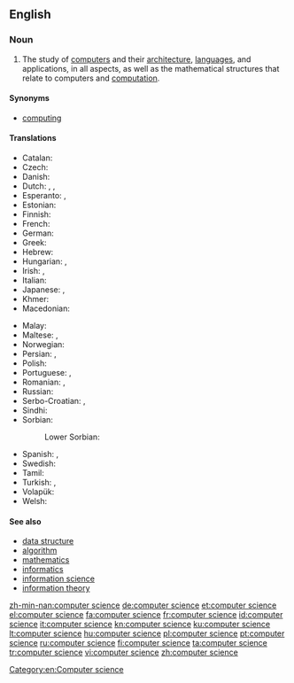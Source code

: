 ==English==

{{wikipedia}}

===Noun===
{{en-noun|head=[[computer]] [[science]]|-}}

# The study of [[computer]]s and their [[computer architecture|architecture]], [[computer language|languages]], and applications, in all aspects, as well as the mathematical structures that relate to computers and [[computation]].

====Synonyms====
* [[computing]]

====Translations====
{{trans-top|study of computers and their architecture}}
* Catalan: {{t+|ca|informàtica|f}}
* Czech: {{t+|cs|informatika|f}}
* Danish: {{t+|da|datalogi}}
* Dutch: {{t+|nl|informatica|f}}, {{t+|nl|computerwetenschap|f}}, {{t+|nl|computerwetenschappen|f|p}}
* Esperanto: {{t-|eo|komputiko}}, {{t-|eo|informa scienco}}
* Estonian: {{t-|et|arvutiteadus}}
* Finnish: {{t+|fi|tietojenkäsittelytiede}}
* French: {{t+|fr|informatique|f}}
* German: {{t+|de|Informatik|f}}
* Greek: {{t+|el|πληροφορική|f|tr=pliroforikí|sc=Grek}}
* Hebrew: {{t+|he|מדעי המחשב}}
* Hungarian: {{t+|hu|informatika}}, {{t-|hu|számítástudomány}}
* Irish: {{t-|ga|ríomheolaíocht|f}}, {{t-|ga|eolaíocht ríomhaireachta|f}}
* Italian: {{t+|it|informatica|f}}
* Japanese: {{t-|ja|情報科学|tr=[[じょうほうかがく]], jōhōkagaku|sc=Jpan}}, {{t-|ja|コンピュータサイエンス|tr=konpūta-saiensu|sc=Jpan}}
* Khmer: {{t-|km|វិទ្យាសាស្ត្រគណិតូបករណ៍|tr=vi tyea sas keak net tob kor|sc=Khmr}}
* Macedonian: {{t-|mk|информатика|f|tr=informátika}}
{{trans-mid}}
* Malay: {{t-|ms|sains penkomputeran}}
* Maltese: {{t-|mt|informatika}}, {{t-|mt|xjenza kompjuteriżata}}
* Norwegian: {{t-|no|Informatikk}}
* Persian: {{t-|fa|علوم رایانه}}, {{t-|fa|علوم کامپیوتر}}
* Polish: {{t+|pl|informatyka|f}}
* Portuguese: {{t-|pt|ciência da computação|f}}, {{t+|pt|informática|f}}
* Romanian: {{t-|ro|știința calculatoarelor}}, {{t-|ro|știința computerelor}}
* Russian: {{t+|ru|информатика|f}}
* Serbo-Croatian: {{t-|sh|računarstvo|n}}, {{t-|sh|računarska znanost}}
* Sindhi: {{t+|sd|ڳڻپيوڪيات|f}}
* Sorbian:
*: Lower Sorbian: {{tø|dsb|informatika|f}}
* Spanish: {{t+|es|informática|f}}, {{t+|es|computación|f}}
* Swedish: {{t-|sv|datavetenskap}}
* Tamil: {{t-|ta|kanipori arivial|sc=Taml}}
* Turkish: {{t-|tr|bilgisayar bilimi}}, {{t+|tr|bilişim}}
* Volapük: {{t-|vo|nünömav}}
* Welsh: {{t+|cy|cyfrifiadureg|f}}
{{trans-bottom}}

====See also====
* [[data structure]]
* [[algorithm]]
* [[mathematics]]
* [[informatics]]
* [[information science]]
* [[information theory]]

[[Category:en:Computer science]]

[[zh-min-nan:computer science]]
[[de:computer science]]
[[et:computer science]]
[[el:computer science]]
[[fa:computer science]]
[[fr:computer science]]
[[id:computer science]]
[[it:computer science]]
[[kn:computer science]]
[[ku:computer science]]
[[lt:computer science]]
[[hu:computer science]]
[[pl:computer science]]
[[pt:computer science]]
[[ru:computer science]]
[[fi:computer science]]
[[ta:computer science]]
[[tr:computer science]]
[[vi:computer science]]
[[zh:computer science]]